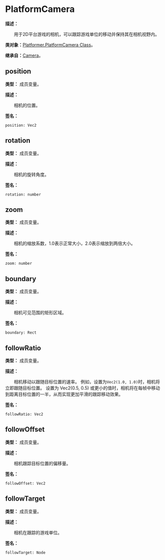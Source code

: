 
# PlatformCamera

**描述：**

&emsp;&emsp;用于2D平台游戏的相机，可以跟踪游戏单位的移动并保持其在相机视野内。

**类对象：**[Platformer.PlatformCamera Class](/docs/api/Class%20Object/Platformer/PlatformCamera)。

**继承自：**[Camera](/docs/api/Class/Camera)。

## position

**类型：** 成员变量。

**描述：**

&emsp;&emsp;相机的位置。

**签名：**
```tl
position: Vec2
```

## rotation

**类型：** 成员变量。

**描述：**

&emsp;&emsp;相机的旋转角度。

**签名：**
```tl
rotation: number
```

## zoom

**类型：** 成员变量。

**描述：**

&emsp;&emsp;相机的缩放系数，1.0表示正常大小，2.0表示缩放到两倍大小。

**签名：**
```tl
zoom: number
```

## boundary

**类型：** 成员变量。

**描述：**

&emsp;&emsp;相机可见范围的矩形区域。

**签名：**
```tl
boundary: Rect
```

## followRatio

**类型：** 成员变量。

**描述：**

&emsp;&emsp;相机移动以跟随目标位置的速率。
例如，设置为`Vec2(1.0, 1.0)`时，相机将立即跟随目标位置。
设置为 Vec2(0.5, 0.5) 或更小的值时，相机将在每帧中移动到距离目标位置的一半，从而实现更加平滑的跟踪移动效果。

**签名：**
```tl
followRatio: Vec2
```

## followOffset

**类型：** 成员变量。

**描述：**

&emsp;&emsp;相机跟踪目标位置的偏移量。

**签名：**
```tl
followOffset: Vec2
```

## followTarget

**类型：** 成员变量。

**描述：**

&emsp;&emsp;相机在跟踪的游戏单位。

**签名：**
```tl
followTarget: Node
```